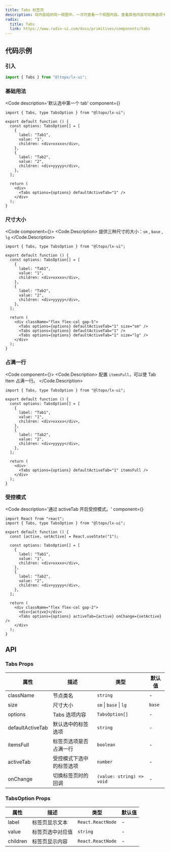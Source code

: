 ```yaml
---
title: Tabs 标签页
description: 将内容组织同一视图中，一次可查看一个视图内容。查看其他内容可切换选项卡查看。
radix:
  title: Tabs
  link: https://www.radix-ui.com/docs/primitives/components/tabs
---
```



## 代码示例

### 引入

```js copy
import { Tabs } from "@ltopx/lx-ui";
```

### 基础用法

<Code 
  description='默认选中第一个 tab' 
  component={<Basic />}
>
```tsx filename="Tabs.tsx" copy
import { Tabs, type TabsOption } from "@ltopx/lx-ui";

export default function () {
  const options: TabsOption[] = [
    {
      label: "Tab1",
      value: "1",
      children: <div>xxxxx</div>,
    },
    {
      label: "Tab2",
      value: "2",
      children: <div>yyyyy</div>,
    },
  ];
  
  return (
    <div>
      <Tabs options={options} defaultActiveTab="1" />
    </div>
  );
}
```
</Code>

### 尺寸大小

<Code component={<Size />}>
<Code.Description>
  提供三种尺寸的大小：`sm` , `base` , `lg`
</Code.Description>
```tsx filename="Tabs.tsx" copy
import { Tabs, type TabsOption } from "@ltopx/lx-ui";

export default function () {
  const options: TabsOption[] = [
    {
      label: "Tab1",
      value: "1",
      children: <div>xxxxx</div>,
    },
    {
      label: "Tab2",
      value: "2",
      children: <div>yyyyy</div>,
    },
  ];
  
  return (
    <div className="flex flex-col gap-5">
      <Tabs options={options} defaultActiveTab="1" size="sm" />
      <Tabs options={options} defaultActiveTab="1" />
      <Tabs options={options} defaultActiveTab="1" size="lg" />
    </div>
  );
}
```
</Code>

### 占满一行

<Code component={<ItemsFull />}>
<Code.Description>
配置 `itemsFull`，可以使 Tab Item 占满一行。
</Code.Description>
```tsx filename="Tabs.tsx" copy {19}
import { Tabs, type TabsOption } from "@ltopx/lx-ui";

export default function () {
  const options: TabsOption[] = [
    {
      label: "Tab1",
      value: "1",
      children: <div>xxxxx</div>,
    },
    {
      label: "Tab2",
      value: "2",
      children: <div>yyyyy</div>,
    },
  ];
  
  return (
    <div>
      <Tabs options={options} defaultActiveTab="1" itemsFull />
    </div>
  );
}
```
</Code>

### 受控模式

<Code 
  description='通过 activeTab 开启受控模式。' 
  component={<Active />}
>
```tsx filename="Tabs.tsx" copy
import React from "react";
import { Tabs, type TabsOption } from "@ltopx/lx-ui";

export default function () {
  const [active, setActive] = React.useState("1");
  
  const options: TabsOption[] = [
    {
      label: "Tab1",
      value: "1",
      children: <div>xxxxx</div>,
    },
    {
      label: "Tab2",
      value: "2",
      children: <div>yyyyy</div>,
    },
  ];
  
  return (
    <div className="flex flex-col gap-2">
      <div>{active}</div>
      <Tabs options={options} activeTab={active} onChange={setActive} />
    </div>
  );
}
```
</Code>

## API

### Tabs Props

| 属性             | 描述                     | 类型                      | 默认值 |
| ---------------- | ------------------------ | ------------------------- | ------ |
| className        | 节点类名                 | `string`                  | -      |
| size             | 尺寸大小                 | `sm` \| `base` \| `lg`    | `base` |
| options          | Tabs 选项内容            | `TabsOption[]`            | -      |
| defaultActiveTab | 默认选中的标签选项       | `string`                  | -      |
| itemsFull        | 标签页选项是否占满一行   | `boolean`                 | -      |
| activeTab        | 受控模式下选中的标签选项 | `number`                  | -      |
| onChange         | 切换标签页时的回调       | `(value: string) => void` | -      |

### TabsOption Props

| 属性     | 描述             | 类型              | 默认值 |
| -------- | ---------------- | ----------------- | ------ |
| label    | 标签页显示文本   | `React.ReactNode` | -      |
| value    | 标签页选中对应值 | `string`          | -      |
| children | 标签页显示内容   | `React.ReactNode` | -      |
